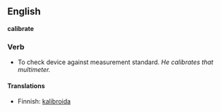 {{Rndc}}

==English==
'''calibrate'''
===Verb===
*To check device against measurement standard. ''He calibrates that multimeter.''

====Translations====
*Finnish: [[kalibroida]]